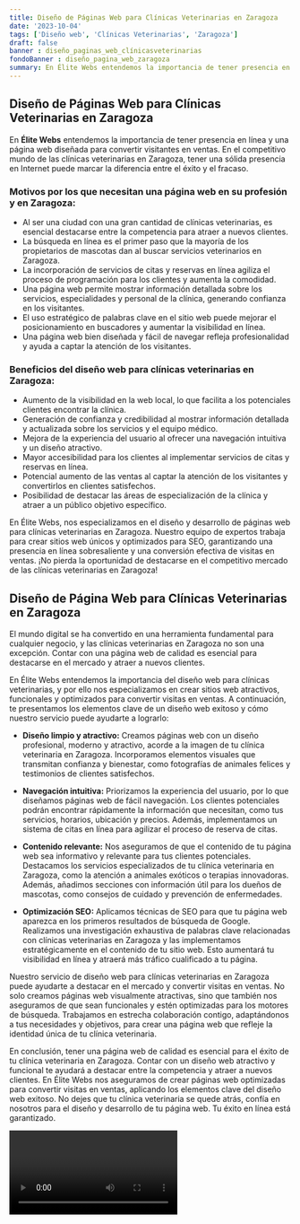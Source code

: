```yaml
---
title: Diseño de Páginas Web para Clínicas Veterinarias en Zaragoza
date: '2023-10-04'
tags: ['Diseño web', 'Clínicas Veterinarias', 'Zaragoza']
draft: false
banner : diseño_paginas_web_clínicasveterinarias
fondoBanner : diseño_pagina_web_zaragoza
summary: En Élite Webs entendemos la importancia de tener presencia en línea y una página web diseñada para convertir visitantes en ventas. En el competitivo mundo de las clínicas veterinarias en Zaragoza, tener una sólida presencia en Internet puede marcar la diferencia entre el éxito y el fracaso.
---
```


## Diseño de Páginas Web para Clínicas Veterinarias en Zaragoza

En **Élite Webs** entendemos la importancia de tener presencia en línea y una página web diseñada para convertir visitantes en ventas. En el competitivo mundo de las clínicas veterinarias en Zaragoza, tener una sólida presencia en Internet puede marcar la diferencia entre el éxito y el fracaso.

### Motivos por los que necesitan una página web en su profesión y en Zaragoza:

- Al ser una ciudad con una gran cantidad de clínicas veterinarias, es esencial destacarse entre la competencia para atraer a nuevos clientes.
- La búsqueda en línea es el primer paso que la mayoría de los propietarios de mascotas dan al buscar servicios veterinarios en Zaragoza.
- La incorporación de servicios de citas y reservas en línea agiliza el proceso de programación para los clientes y aumenta la comodidad.
- Una página web permite mostrar información detallada sobre los servicios, especialidades y personal de la clínica, generando confianza en los visitantes.
- El uso estratégico de palabras clave en el sitio web puede mejorar el posicionamiento en buscadores y aumentar la visibilidad en línea.
- Una página web bien diseñada y fácil de navegar refleja profesionalidad y ayuda a captar la atención de los visitantes.

### Beneficios del diseño web para clínicas veterinarias en Zaragoza:

- Aumento de la visibilidad en la web local, lo que facilita a los potenciales clientes encontrar la clínica.
- Generación de confianza y credibilidad al mostrar información detallada y actualizada sobre los servicios y el equipo médico.
- Mejora de la experiencia del usuario al ofrecer una navegación intuitiva y un diseño atractivo.
- Mayor accesibilidad para los clientes al implementar servicios de citas y reservas en línea.
- Potencial aumento de las ventas al captar la atención de los visitantes y convertirlos en clientes satisfechos.
- Posibilidad de destacar las áreas de especialización de la clínica y atraer a un público objetivo específico.

En Élite Webs, nos especializamos en el diseño y desarrollo de páginas web para clínicas veterinarias en Zaragoza. Nuestro equipo de expertos trabaja para crear sitios web únicos y optimizados para SEO, garantizando una presencia en línea sobresaliente y una conversión efectiva de visitas en ventas. ¡No pierda la oportunidad de destacarse en el competitivo mercado de las clínicas veterinarias en Zaragoza!

<GifSeo />

<Cta />

## Diseño de Página Web para Clínicas Veterinarias en Zaragoza

El mundo digital se ha convertido en una herramienta fundamental para cualquier negocio, y las clínicas veterinarias en Zaragoza no son una excepción. Contar con una página web de calidad es esencial para destacarse en el mercado y atraer a nuevos clientes.

En Élite Webs entendemos la importancia del diseño web para clínicas veterinarias, y por ello nos especializamos en crear sitios web atractivos, funcionales y optimizados para convertir visitas en ventas. A continuación, te presentamos los elementos clave de un diseño web exitoso y cómo nuestro servicio puede ayudarte a lograrlo:

- **Diseño limpio y atractivo:** Creamos páginas web con un diseño profesional, moderno y atractivo, acorde a la imagen de tu clínica veterinaria en Zaragoza. Incorporamos elementos visuales que transmitan confianza y bienestar, como fotografías de animales felices y testimonios de clientes satisfechos.

- **Navegación intuitiva:** Priorizamos la experiencia del usuario, por lo que diseñamos páginas web de fácil navegación. Los clientes potenciales podrán encontrar rápidamente la información que necesitan, como tus servicios, horarios, ubicación y precios. Además, implementamos un sistema de citas en línea para agilizar el proceso de reserva de citas.

- **Contenido relevante:** Nos aseguramos de que el contenido de tu página web sea informativo y relevante para tus clientes potenciales. Destacamos los servicios especializados de tu clínica veterinaria en Zaragoza, como la atención a animales exóticos o terapias innovadoras. Además, añadimos secciones con información útil para los dueños de mascotas, como consejos de cuidado y prevención de enfermedades.

- **Optimización SEO:** Aplicamos técnicas de SEO para que tu página web aparezca en los primeros resultados de búsqueda de Google. Realizamos una investigación exhaustiva de palabras clave relacionadas con clínicas veterinarias en Zaragoza y las implementamos estratégicamente en el contenido de tu sitio web. Esto aumentará tu visibilidad en línea y atraerá más tráfico cualificado a tu página.

Nuestro servicio de diseño web para clínicas veterinarias en Zaragoza puede ayudarte a destacar en el mercado y convertir visitas en ventas. No solo creamos páginas web visualmente atractivas, sino que también nos aseguramos de que sean funcionales y estén optimizadas para los motores de búsqueda. Trabajamos en estrecha colaboración contigo, adaptándonos a tus necesidades y objetivos, para crear una página web que refleje la identidad única de tu clínica veterinaria.

En conclusión, tener una página web de calidad es esencial para el éxito de tu clínica veterinaria en Zaragoza. Contar con un diseño web atractivo y funcional te ayudará a destacar entre la competencia y atraer a nuevos clientes. En Élite Webs nos aseguramos de crear páginas web optimizadas para convertir visitas en ventas, aplicando los elementos clave del diseño web exitoso. No dejes que tu clínica veterinaria se quede atrás, confía en nosotros para el diseño y desarrollo de tu página web. Tu éxito en línea está garantizado.

<Video />

<CtaBot job='Clínicas Veterinarias' city='Zaragoza'/>

<Gmaps query='Zaragoza+españa+maps' />
